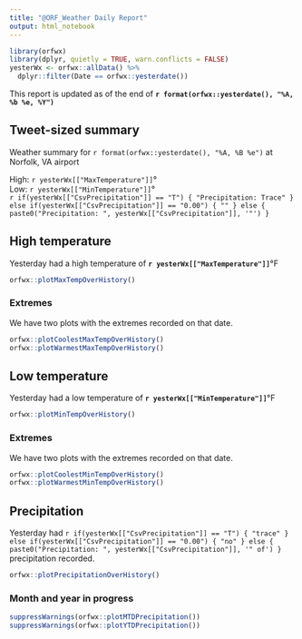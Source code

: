 ```yaml
---
title: "@ORF_Weather Daily Report"
output: html_notebook
---
```


```r
library(orfwx)
library(dplyr, quietly = TRUE, warn.conflicts = FALSE)
yesterWx <- orfwx::allData() %>%
  dplyr::filter(Date == orfwx::yesterdate())
```

This report is updated as of the end of 
**`r format(orfwx::yesterdate(), "%A, %b %e, %Y")`**

## Tweet-sized summary

Weather summary for `r format(orfwx::yesterdate(), "%A, %B %e")` at Norfolk, VA
airport

High: `r yesterWx[["MaxTemperature"]]`°    
Low: `r yesterWx[["MinTemperature"]]`°    
`r if(yesterWx[["CsvPrecipitation"]] == "T") {
"Precipitation: Trace"
} else if(yesterWx[["CsvPrecipitation"]] == "0.00") {
""
} else {
paste0("Precipitation: ", yesterWx[["CsvPrecipitation"]], '"')
}`

## High temperature

Yesterday had a high temperature of **`r yesterWx[["MaxTemperature"]]`**°F

```r
orfwx::plotMaxTempOverHistory()
```

### Extremes

We have two plots with the extremes recorded on that date.

```r
orfwx::plotCoolestMaxTempOverHistory()
orfwx::plotWarmestMaxTempOverHistory()
```

## Low temperature

Yesterday had a low temperature of **`r yesterWx[["MinTemperature"]]`**°F

```r
orfwx::plotMinTempOverHistory()
```

### Extremes

We have two plots with the extremes recorded on that date.

```r
orfwx::plotCoolestMinTempOverHistory()
orfwx::plotWarmestMinTempOverHistory()
```

## Precipitation

Yesterday had `r if(yesterWx[["CsvPrecipitation"]] == "T") {
"trace"
} else if(yesterWx[["CsvPrecipitation"]] == "0.00") {
"no"
} else {
paste0("Precipitation: ", yesterWx[["CsvPrecipitation"]], '" of')
}` precipitation recorded.

```r
orfwx::plotPrecipitationOverHistory()
```

### Month and year in progress

```r
suppressWarnings(orfwx::plotMTDPrecipitation())
suppressWarnings(orfwx::plotYTDPrecipitation())
```
